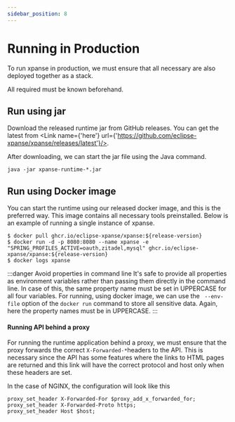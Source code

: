 ```yaml
---
sidebar_position: 8
---
```



# Running in Production

To run xpanse in production, we must ensure that all necessary <Link name='dependent systems in the stack' url='architecture#xpanse-stack' isOpenInNewTab={false} />
are also deployed together as a stack.

All required <Link name='profiles and configurations' url='./spring-profiles' isOpenInNewTab={false} /> must be known beforehand.

## Run using jar

Download the released runtime jar from GitHub releases. You can get the latest from <Link name={'here'} url={'https://github.com/eclipse-xpanse/xpanse/releases/latest'}/>.

After downloading, we can start the jar file using the Java command.

```shell
java -jar xpanse-runtime-*.jar
```

## Run using Docker image

You can start the runtime using our released docker image, and this is the preferred way. This image
contains all necessary tools preinstalled. Below is an example of running a single instance of xpanse.

```shell
$ docker pull ghcr.io/eclipse-xpanse/xpanse:${release-version}
$ docker run -d -p 8080:8080 --name xpanse -e "SPRING_PROFILES_ACTIVE=oauth,zitadel,mysql" ghcr.io/eclipse-xpanse/xpanse:${release-version}
$ docker logs xpanse
```

:::danger Avoid properties in command line
It's safe to provide all properties as environment variables rather than passing them directly in the command line.
In case of this, the same property name must be set in UPPERCASE for all four variables.
For running, using docker image, we can use the ` --env-file` option of the `docker run` command to store all sensitive data.
Again, here the property names must be in UPPERCASE.
:::

#### Running API behind a proxy

For running the runtime application behind a proxy, we must ensure that the proxy forwards the
correct `X-Forwarded-*`headers to the API.
This is necessary since the API has some features where the
links to HTML pages are returned and this link will have the correct protocol and host only when
these headers are set.

In the case of NGINX, the configuration will look like this

```nginx configuration
proxy_set_header X-Forwarded-For $proxy_add_x_forwarded_for;
proxy_set_header X-Forwarded-Proto https;
proxy_set_header Host $host;
```
